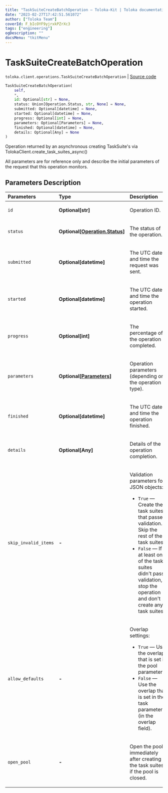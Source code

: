 ```yaml
---
title: "TaskSuiteCreateBatchOperation — Toloka-Kit | Toloka documentation"
date: "2023-02-27T17:42:51.561072"
author: ["Toloka Team"]
coverId: F_bIcOYF9yjrxkPZrXc3
tags: ["engineering"]
ogDescription: ""
docsMenu: "tkitMenu"
---
```


# TaskSuiteCreateBatchOperation
`toloka.client.operations.TaskSuiteCreateBatchOperation` | [Source code](https://github.com/Toloka/toloka-kit/blob/v1.1.4/src/client/operations.py#L298)

```python
TaskSuiteCreateBatchOperation(
    self,
    *,
    id: Optional[str] = None,
    status: Union[Operation.Status, str, None] = None,
    submitted: Optional[datetime] = None,
    started: Optional[datetime] = None,
    progress: Optional[int] = None,
    parameters: Optional[Parameters] = None,
    finished: Optional[datetime] = None,
    details: Optional[Any] = None
)
```

Operation returned by an asynchronous creating TaskSuite's via TolokaClient.create_task_suites_async()

All parameters are for reference only and describe the initial parameters of the request that this operation monitors.

## Parameters Description

| Parameters | Type | Description |
| :----------| :----| :-----------|
`id`|**Optional\[str\]**|<p>Operation ID.</p>
`status`|**Optional\[[Operation.Status](/docs/toloka-kit/reference/toloka.client.operations.Operation.Status)\]**|<p>The status of the operation.</p>
`submitted`|**Optional\[datetime\]**|<p>The UTC date and time the request was sent.</p>
`started`|**Optional\[datetime\]**|<p>The UTC date and time the operation started.</p>
`progress`|**Optional\[int\]**|<p>The percentage of the operation completed.</p>
`parameters`|**Optional\[[Parameters](/docs/toloka-kit/reference/toloka.client.operations.TaskSuiteCreateBatchOperation.Parameters)\]**|<p>Operation parameters (depending on the operation type).</p>
`finished`|**Optional\[datetime\]**|<p>The UTC date and time the operation finished.</p>
`details`|**Optional\[Any\]**|<p>Details of the operation completion.</p>
`skip_invalid_items`|**-**|<p>Validation parameters for JSON objects:</p> <ul> <li>`True` — Create the task suites that passed validation. Skip the rest of the task suites.</li> <li>`False` — If at least one of the task suites didn&#x27;t pass validation, stop the operation and   don&#x27;t create any task suites.</li> </ul>
`allow_defaults`|**-**|<p>Overlap settings:</p> <ul> <li>`True` — Use the overlap that is set in the pool parameters.</li> <li>`False` — Use the overlap that is set in the task parameters (in the overlap field).</li> </ul>
`open_pool`|**-**|<p>Open the pool immediately after creating the task suites, if the pool is closed.</p>